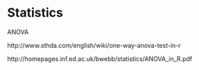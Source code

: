 # Statistics

ANOVA

http://www.sthda.com/english/wiki/one-way-anova-test-in-r

http://homepages.inf.ed.ac.uk/bwebb/statistics/ANOVA_in_R.pdf

